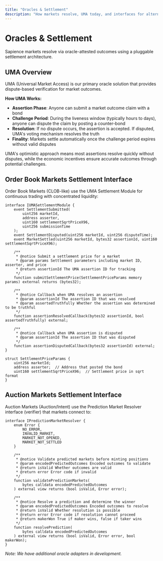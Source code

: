 ```yaml
---
title: "Oracles & Settlement"
description: "How markets resolve, UMA today, and interfaces for alternatives."
---
```


# Oracles & Settlement

Sapience markets resolve via oracle-attested outcomes using a pluggable settlement architecture.

## UMA Overview

UMA (Universal Market Access) is our primary oracle solution that provides dispute-based verification for market outcomes.

**How UMA Works:**
- **Assertion Phase**: Anyone can submit a market outcome claim with a bond
- **Challenge Period**: During the liveness window (typically hours to days), anyone can dispute the claim by posting a counter-bond
- **Resolution**: If no dispute occurs, the assertion is accepted. If disputed, UMA's voting mechanism resolves the truth
- **Finality**: Markets settle automatically once the challenge period expires without valid disputes

UMA's optimistic approach means most assertions resolve quickly without disputes, while the economic incentives ensure accurate outcomes through potential challenges.

## Order Book Markets Settlement Interface

Order Book Markets (CLOB-like) use the UMA Settlement Module for continuous trading with concentrated liquidity:

```solidity
interface IUMASettlementModule {
    event SettlementSubmitted(
        uint256 marketId, 
        address asserter, 
        uint160 settlementSqrtPriceX96, 
        uint256 submissionTime
    );
    event SettlementDisputed(uint256 marketId, uint256 disputeTime);
    event MarketSettled(uint256 marketId, bytes32 assertionId, uint160 settlementSqrtPriceX96);

    /**
     * @notice Submit a settlement price for a market
     * @param params Settlement parameters including market ID, asserter, and price
     * @return assertionId The UMA assertion ID for tracking
     */
    function submitSettlementPrice(SettlementPriceParams memory params) external returns (bytes32);

    /**
     * @notice Callback when UMA resolves an assertion
     * @param assertionId The assertion ID that was resolved
     * @param assertedTruthfully Whether the assertion was determined to be truthful
     */
    function assertionResolvedCallback(bytes32 assertionId, bool assertedTruthfully) external;

    /**
     * @notice Callback when UMA assertion is disputed
     * @param assertionId The assertion ID that was disputed
     */
    function assertionDisputedCallback(bytes32 assertionId) external;
}

struct SettlementPriceParams {
    uint256 marketId;
    address asserter;  // Address that posted the bond
    uint160 settlementSqrtPriceX96;  // Settlement price in sqrt format
}
```

## Auction Markets Settlement Interface

Auction Markets (Auction/Intent) use the Prediction Market Resolver interface (verifier) that markets connect to:

```solidity
interface IPredictionMarketResolver {
    enum Error {
        NO_ERROR,
        INVALID_MARKET,
        MARKET_NOT_OPENED,
        MARKET_NOT_SETTLED
    }

    /**
     * @notice Validate predicted markets before minting positions
     * @param encodedPredictedOutcomes Encoded outcomes to validate
     * @return isValid Whether outcomes are valid
     * @return error Error code if invalid
     */
    function validatePredictionMarkets(
        bytes calldata encodedPredictedOutcomes
    ) external view returns (bool isValid, Error error);

    /**
     * @notice Resolve a prediction and determine the winner
     * @param encodedPredictedOutcomes Encoded outcomes to resolve
     * @return isValid Whether resolution is possible
     * @return error Error code if resolution cannot proceed
     * @return makerWon True if maker wins, false if taker wins
     */
    function resolvePrediction(
        bytes calldata encodedPredictedOutcomes
    ) external view returns (bool isValid, Error error, bool makerWon);
}
```

*Note: We have additional oracle adapters in development.*